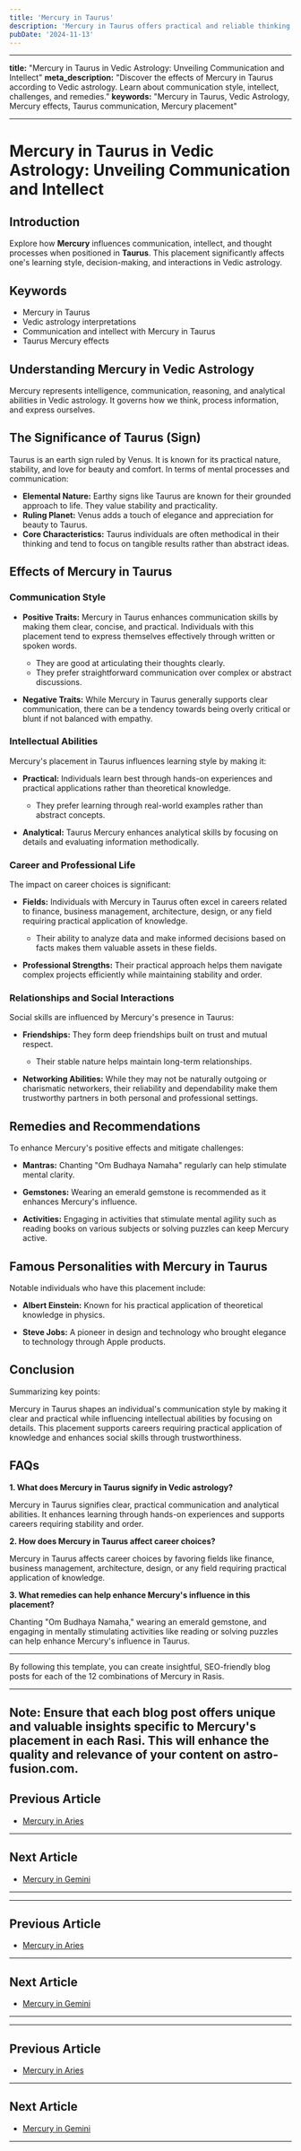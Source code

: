 ```yaml
---
title: 'Mercury in Taurus'
description: 'Mercury in Taurus offers practical and reliable thinking. Individuals are patient communicators, value consistency, and often have a talent for finance, art, or music , in Vedic Astrology.'
pubDate: '2024-11-13'
---
```


---

**title:** "Mercury in Taurus in Vedic Astrology: Unveiling Communication and Intellect"
**meta_description:** "Discover the effects of Mercury in Taurus according to Vedic astrology. Learn about communication style, intellect, challenges, and remedies."
**keywords:** "Mercury in Taurus, Vedic Astrology, Mercury effects, Taurus communication, Mercury placement"

---

# Mercury in Taurus in Vedic Astrology: Unveiling Communication and Intellect

## Introduction

Explore how **Mercury** influences communication, intellect, and thought processes when positioned in **Taurus**. This placement significantly affects one's learning style, decision-making, and interactions in Vedic astrology.

## Keywords

- Mercury in Taurus
- Vedic astrology interpretations
- Communication and intellect with Mercury in Taurus
- Taurus Mercury effects

## Understanding Mercury in Vedic Astrology

Mercury represents intelligence, communication, reasoning, and analytical abilities in Vedic astrology. It governs how we think, process information, and express ourselves.

## The Significance of Taurus (Sign)

Taurus is an earth sign ruled by Venus. It is known for its practical nature, stability, and love for beauty and comfort. In terms of mental processes and communication:

- **Elemental Nature:** Earthy signs like Taurus are known for their grounded approach to life. They value stability and practicality.
- **Ruling Planet:** Venus adds a touch of elegance and appreciation for beauty to Taurus.
- **Core Characteristics:** Taurus individuals are often methodical in their thinking and tend to focus on tangible results rather than abstract ideas.

## Effects of Mercury in Taurus

### Communication Style

- **Positive Traits:** Mercury in Taurus enhances communication skills by making them clear, concise, and practical. Individuals with this placement tend to express themselves effectively through written or spoken words.
  
  - They are good at articulating their thoughts clearly.
  - They prefer straightforward communication over complex or abstract discussions.
  
- **Negative Traits:** While Mercury in Taurus generally supports clear communication, there can be a tendency towards being overly critical or blunt if not balanced with empathy.

### Intellectual Abilities

Mercury's placement in Taurus influences learning style by making it:

- **Practical:** Individuals learn best through hands-on experiences and practical applications rather than theoretical knowledge.
  
  - They prefer learning through real-world examples rather than abstract concepts.
  
- **Analytical:** Taurus Mercury enhances analytical skills by focusing on details and evaluating information methodically.

### Career and Professional Life

The impact on career choices is significant:

- **Fields:** Individuals with Mercury in Taurus often excel in careers related to finance, business management, architecture, design, or any field requiring practical application of knowledge.
  
  - Their ability to analyze data and make informed decisions based on facts makes them valuable assets in these fields.
  
- **Professional Strengths:** Their practical approach helps them navigate complex projects efficiently while maintaining stability and order.

### Relationships and Social Interactions

Social skills are influenced by Mercury's presence in Taurus:

- **Friendships:** They form deep friendships built on trust and mutual respect.
  
  - Their stable nature helps maintain long-term relationships.
  
- **Networking Abilities:** While they may not be naturally outgoing or charismatic networkers, their reliability and dependability make them trustworthy partners in both personal and professional settings.

## Remedies and Recommendations

To enhance Mercury's positive effects and mitigate challenges:

- **Mantras:** Chanting "Om Budhaya Namaha" regularly can help stimulate mental clarity.
  
- **Gemstones:** Wearing an emerald gemstone is recommended as it enhances Mercury's influence.
  
- **Activities:** Engaging in activities that stimulate mental agility such as reading books on various subjects or solving puzzles can keep Mercury active.

## Famous Personalities with Mercury in Taurus

Notable individuals who have this placement include:

- **Albert Einstein:** Known for his practical application of theoretical knowledge in physics.
  
- **Steve Jobs:** A pioneer in design and technology who brought elegance to technology through Apple products.

## Conclusion

Summarizing key points:

Mercury in Taurus shapes an individual's communication style by making it clear and practical while influencing intellectual abilities by focusing on details. This placement supports careers requiring practical application of knowledge and enhances social skills through trustworthiness.

## FAQs

**1. What does Mercury in Taurus signify in Vedic astrology?**

Mercury in Taurus signifies clear, practical communication and analytical abilities. It enhances learning through hands-on experiences and supports careers requiring stability and order.

**2. How does Mercury in Taurus affect career choices?**

Mercury in Taurus affects career choices by favoring fields like finance, business management, architecture, design, or any field requiring practical application of knowledge.

**3. What remedies can help enhance Mercury's influence in this placement?**

Chanting "Om Budhaya Namaha," wearing an emerald gemstone, and engaging in mentally stimulating activities like reading or solving puzzles can help enhance Mercury's influence in Taurus.

---

By following this template, you can create insightful, SEO-friendly blog posts for each of the 12 combinations of Mercury in Rasis.

---

**Note:** Ensure that each blog post offers unique and valuable insights specific to Mercury's placement in each Rasi. This will enhance the quality and relevance of your content on astro-fusion.com.
---

## Previous Article
- [Mercury in Aries](/blogs-md/0804_Mercury_in_Rashi/080401_Mercury_in_Aries.mdx)

---

## Next Article
- [Mercury in Gemini](/blogs-md/0804_Mercury_in_Rashi/080403_Mercury_in_Gemini.mdx)

---
---

## Previous Article
- [Mercury in Aries](080401_Mercury_in_Aries.mdx)

---

## Next Article
- [Mercury in Gemini](080403_Mercury_in_Gemini.mdx)

---
---

## Previous Article
- [Mercury in Aries](080401_Mercury_in_Aries.mdx)

---

## Next Article
- [Mercury in Gemini](080403_Mercury_in_Gemini.mdx)

---
